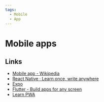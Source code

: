 ```yaml
---
tags:
  - Mobile
  - App
---
```


# Mobile apps

## Links

- [Mobile app - Wikipedia](https://en.wikipedia.org/wiki/Mobile_app)
- [React Native · Learn once, write anywhere](https://reactnative.dev/)
- [Expo](https://expo.dev/)
- [Flutter - Build apps for any screen](https://flutter.dev/)
- [Learn PWA](https://web.dev/learn/pwa/)
